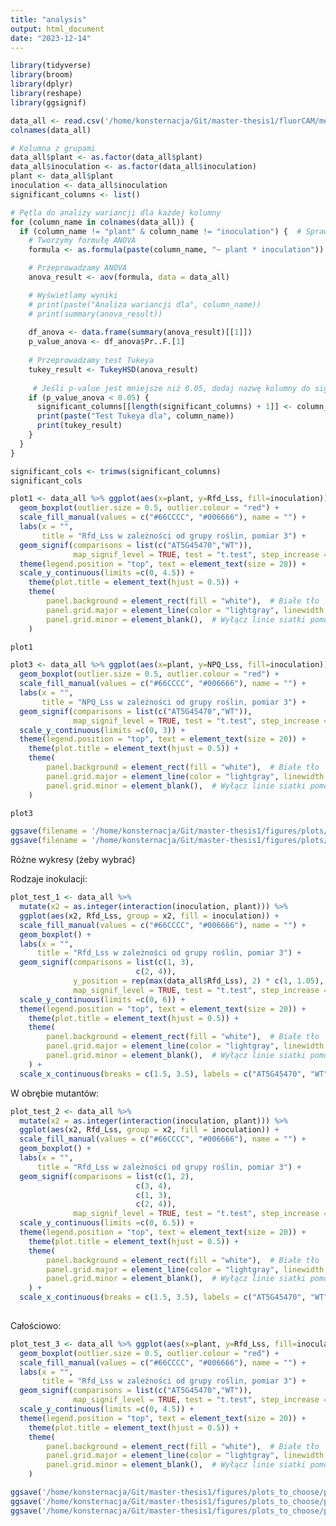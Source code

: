 ```yaml
---
title: "analysis"
output: html_document
date: "2023-12-14"
---
```


```r
library(tidyverse)
library(broom)
library(dplyr)
library(reshape)
library(ggsignif)
```

```r
data_all <- read.csv('/home/konsternacja/Git/master-thesis1/fluorCAM/measurement3/concatenated_file.tsv', sep = '\t')
colnames(data_all)
```


```r
# Kolumna z grupami
data_all$plant <- as.factor(data_all$plant)
data_all$inoculation <- as.factor(data_all$inoculation)
plant <- data_all$plant
inoculation <- data_all$inoculation
significant_columns <- list()

# Pętla do analizy wariancji dla każdej kolumny
for (column_name in colnames(data_all)) {
  if (column_name != "plant" & column_name != "inoculation") {  # Sprawdzamy kolumny inne niż 'plant' i 'inoculation'
    # Tworzymy formułę ANOVA
    formula <- as.formula(paste(column_name, "~ plant * inoculation"))

    # Przeprowadzamy ANOVA
    anova_result <- aov(formula, data = data_all)

    # Wyświetlamy wyniki
    # print(paste("Analiza wariancji dla", column_name))
    # print(summary(anova_result))
    
    df_anova <- data.frame(summary(anova_result)[[1]])
    p_value_anova <- df_anova$Pr..F.[1]
    
    # Przeprowadzamy test Tukeya
    tukey_result <- TukeyHSD(anova_result)
    
     # Jeśli p-value jest mniejsze niż 0.05, dodaj nazwę kolumny do significant_columns
    if (p_value_anova < 0.05) {
      significant_columns[[length(significant_columns) + 1]] <- column_name
      print(paste("Test Tukeya dla", column_name))
      print(tukey_result)
    }
  }
}
```

```r
significant_cols <- trimws(significant_columns)
significant_cols
```
```r
plot1 <- data_all %>% ggplot(aes(x=plant, y=Rfd_Lss, fill=inoculation)) +
  geom_boxplot(outlier.size = 0.5, outlier.colour = "red") +
  scale_fill_manual(values = c("#66CCCC", "#006666"), name = "") +
  labs(x = "",
       title = "Rfd_Lss w zależności od grupy roślin, pomiar 3") +
  geom_signif(comparisons = list(c("AT5G45470","WT")), 
              map_signif_level = TRUE, test = "t.test", step_increase = 0.2) +
  theme(legend.position = "top", text = element_text(size = 20)) +
  scale_y_continuous(limits =c(0, 4.5)) +
    theme(plot.title = element_text(hjust = 0.5)) +
    theme(
        panel.background = element_rect(fill = "white"),  # Białe tło
        panel.grid.major = element_line(color = "lightgray", linewidth = 0.5), # Szare linie siatki
        panel.grid.minor = element_blank(),  # Wyłącz linie siatki pomocniczej
    )

plot1
```


```r
plot3 <- data_all %>% ggplot(aes(x=plant, y=NPQ_Lss, fill=inoculation)) +
  geom_boxplot(outlier.size = 0.5, outlier.colour = "red") +
  scale_fill_manual(values = c("#66CCCC", "#006666"), name = "") +
  labs(x = "",
       title = "NPQ_Lss w zależności od grupy roślin, pomiar 3") +
  geom_signif(comparisons = list(c("AT5G45470","WT")), 
              map_signif_level = TRUE, test = "t.test", step_increase = 0.2) +
  scale_y_continuous(limits =c(0, 3)) +
  theme(legend.position = "top", text = element_text(size = 20)) +
    theme(plot.title = element_text(hjust = 0.5)) +
    theme(
        panel.background = element_rect(fill = "white"),  # Białe tło
        panel.grid.major = element_line(color = "lightgray", linewidth = 0.5), # Szare linie siatki
        panel.grid.minor = element_blank(),  # Wyłącz linie siatki pomocniczej
    )

plot3
```

```r
ggsave(filename = '/home/konsternacja/Git/master-thesis1/figures/plots/rfd_lss_pomiar3.png',plot = plot1, width = 12, height = 8)
ggsave(filename = '/home/konsternacja/Git/master-thesis1/figures/plots/npq_lss_pomiar3.png',plot = plot3, width = 12, height = 8)
```

Różne wykresy (żeby wybrać)

Rodzaje inokulacji:

```r
plot_test_1 <- data_all %>%
  mutate(x2 = as.integer(interaction(inoculation, plant))) %>%
  ggplot(aes(x2, Rfd_Lss, group = x2, fill = inoculation)) +
  scale_fill_manual(values = c("#66CCCC", "#006666"), name = "") +
  geom_boxplot() +
  labs(x = "",
      title = "Rfd_Lss w zależności od grupy roślin, pomiar 3") +
  geom_signif(comparisons = list(c(1, 3),
                            c(2, 4)),
              y_position = rep(max(data_all$Rfd_Lss), 2) * c(1, 1.05),
              map_signif_level = TRUE, test = "t.test", step_increase = 0.2) +
  scale_y_continuous(limits =c(0, 6)) +
  theme(legend.position = "top", text = element_text(size = 20)) +
    theme(plot.title = element_text(hjust = 0.5)) +
    theme(
        panel.background = element_rect(fill = "white"),  # Białe tło
        panel.grid.major = element_line(color = "lightgray", linewidth = 0.5), # Szare linie siatki
        panel.grid.minor = element_blank(),  # Wyłącz linie siatki pomocniczej
    ) +
  scale_x_continuous(breaks = c(1.5, 3.5), labels = c("AT5G45470", "WT"))
```
W obrębie mutantów:

```r
plot_test_2 <- data_all %>%
  mutate(x2 = as.integer(interaction(inoculation, plant))) %>%
  ggplot(aes(x2, Rfd_Lss, group = x2, fill = inoculation)) +
  scale_fill_manual(values = c("#66CCCC", "#006666"), name = "") +
  geom_boxplot() +
  labs(x = "",
      title = "Rfd_Lss w zależności od grupy roślin, pomiar 3") +
  geom_signif(comparisons = list(c(1, 2),
                            c(3, 4), 
                            c(1, 3), 
                            c(2, 4)),
              map_signif_level = TRUE, test = "t.test", step_increase = 0.2) +
  scale_y_continuous(limits =c(0, 6.5)) +
  theme(legend.position = "top", text = element_text(size = 20)) +
    theme(plot.title = element_text(hjust = 0.5)) +
    theme(
        panel.background = element_rect(fill = "white"),  # Białe tło
        panel.grid.major = element_line(color = "lightgray", linewidth = 0.5), # Szare linie siatki
        panel.grid.minor = element_blank(),  # Wyłącz linie siatki pomocniczej
    ) +
  scale_x_continuous(breaks = c(1.5, 3.5), labels = c("AT5G45470", "WT")) 
  
```
Całościowo:
```r
plot_test_3 <- data_all %>% ggplot(aes(x=plant, y=Rfd_Lss, fill=inoculation)) +
  geom_boxplot(outlier.size = 0.5, outlier.colour = "red") +
  scale_fill_manual(values = c("#66CCCC", "#006666"), name = "") +
  labs(x = "",
       title = "Rfd_Lss w zależności od grupy roślin, pomiar 3") +
  geom_signif(comparisons = list(c("AT5G45470","WT")), 
              map_signif_level = TRUE, test = "t.test", step_increase = 0.2) +
  scale_y_continuous(limits =c(0, 4.5)) +
  theme(legend.position = "top", text = element_text(size = 20)) +
    theme(plot.title = element_text(hjust = 0.5)) +
    theme(
        panel.background = element_rect(fill = "white"),  # Białe tło
        panel.grid.major = element_line(color = "lightgray", linewidth = 0.5), # Szare linie siatki
        panel.grid.minor = element_blank(),  # Wyłącz linie siatki pomocniczej
    )

```

```r
ggsave('/home/konsternacja/Git/master-thesis1/figures/plots_to_choose/plot1.png', plot = plot_test_1, width = 12, height = 8)
ggsave('/home/konsternacja/Git/master-thesis1/figures/plots_to_choose/plot2.png', plot = plot_test_2, width = 12, height = 8)
ggsave('/home/konsternacja/Git/master-thesis1/figures/plots_to_choose/plot3.png', plot = plot_test_3, width = 12, height = 8)

```








